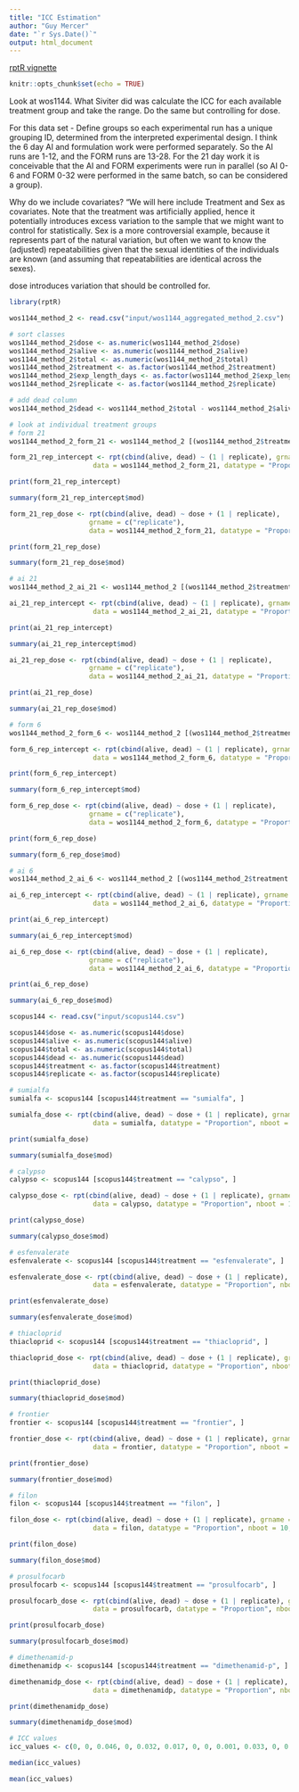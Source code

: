 ```yaml
---
title: "ICC Estimation"
author: "Guy Mercer"
date: "`r Sys.Date()`"
output: html_document
---
```


[rptR vignette](https://cran.r-project.org/web/packages/rptR/vignettes/rptR.html)

```r
knitr::opts_chunk$set(echo = TRUE)
```

Look at wos1144. What Siviter did was calculate the ICC for each available treatment group and take the range. Do the same but controlling for dose.

For this data set - Define groups so each experimental run has a unique grouping ID, determined from the interpreted experimental design. I think the 6 day AI and formulation work were performed separately. So the AI runs are 1-12, and the FORM runs are 13-28. For the 21 day work it is conceivable that the AI and FORM experiments were run in parallel (so AI 0-6 and FORM 0-32 were performed in the same batch, so can be considered a group).

Why do we include covariates? "We will here include Treatment and Sex as covariates. Note that the treatment was artificially applied, hence it potentially introduces excess variation to the sample that we might want to control for statistically. Sex is a more controversial example, because it represents part of the natural variation, but often we want to know the (adjusted) repeatabilities given that the sexual identities of the individuals are known (and assuming that repeatabilities are identical across the sexes).

dose introduces variation that should be controlled for.

```r
library(rptR)

wos1144_method_2 <- read.csv("input/wos1144_aggregated_method_2.csv")

# sort classes
wos1144_method_2$dose <- as.numeric(wos1144_method_2$dose)
wos1144_method_2$alive <- as.numeric(wos1144_method_2$alive)
wos1144_method_2$total <- as.numeric(wos1144_method_2$total)
wos1144_method_2$treatment <- as.factor(wos1144_method_2$treatment)
wos1144_method_2$exp_length_days <- as.factor(wos1144_method_2$exp_length_days)
wos1144_method_2$replicate <- as.factor(wos1144_method_2$replicate)

# add dead column
wos1144_method_2$dead <- wos1144_method_2$total - wos1144_method_2$alive

# look at individual treatment groups
# form 21
wos1144_method_2_form_21 <- wos1144_method_2 [(wos1144_method_2$treatment == "FORM" & wos1144_method_2$exp_length_days == "21"), ]

form_21_rep_intercept <- rpt(cbind(alive, dead) ~ (1 | replicate), grname = c("replicate"), 
                     data = wos1144_method_2_form_21, datatype = "Proportion", nboot = 10, npermut = 0)

print(form_21_rep_intercept)

summary(form_21_rep_intercept$mod)

form_21_rep_dose <- rpt(cbind(alive, dead) ~ dose + (1 | replicate), 
                    grname = c("replicate"), 
                    data = wos1144_method_2_form_21, datatype = "Proportion", nboot = 10, npermut = 0)

print(form_21_rep_dose)

summary(form_21_rep_dose$mod)

# ai 21
wos1144_method_2_ai_21 <- wos1144_method_2 [(wos1144_method_2$treatment == "AI" & wos1144_method_2$exp_length_days == "21"), ]

ai_21_rep_intercept <- rpt(cbind(alive, dead) ~ (1 | replicate), grname = c("replicate"), 
                     data = wos1144_method_2_ai_21, datatype = "Proportion", nboot = 10, npermut = 0)

print(ai_21_rep_intercept)

summary(ai_21_rep_intercept$mod)

ai_21_rep_dose <- rpt(cbind(alive, dead) ~ dose + (1 | replicate), 
                    grname = c("replicate"), 
                    data = wos1144_method_2_ai_21, datatype = "Proportion", nboot = 10, npermut = 0)

print(ai_21_rep_dose)

summary(ai_21_rep_dose$mod)

# form 6
wos1144_method_2_form_6 <- wos1144_method_2 [(wos1144_method_2$treatment == "FORM" & wos1144_method_2$exp_length_days == "6"), ]

form_6_rep_intercept <- rpt(cbind(alive, dead) ~ (1 | replicate), grname = c("replicate"), 
                     data = wos1144_method_2_form_6, datatype = "Proportion", nboot = 10, npermut = 0)

print(form_6_rep_intercept)

summary(form_6_rep_intercept$mod)

form_6_rep_dose <- rpt(cbind(alive, dead) ~ dose + (1 | replicate), 
                    grname = c("replicate"), 
                    data = wos1144_method_2_form_6, datatype = "Proportion", nboot = 10, npermut = 0)

print(form_6_rep_dose)

summary(form_6_rep_dose$mod)

# ai 6
wos1144_method_2_ai_6 <- wos1144_method_2 [(wos1144_method_2$treatment == "AI" & wos1144_method_2$exp_length_days == "6"), ]

ai_6_rep_intercept <- rpt(cbind(alive, dead) ~ (1 | replicate), grname = c("replicate"), 
                     data = wos1144_method_2_ai_6, datatype = "Proportion", nboot = 10, npermut = 0)

print(ai_6_rep_intercept)

summary(ai_6_rep_intercept$mod)

ai_6_rep_dose <- rpt(cbind(alive, dead) ~ dose + (1 | replicate), 
                    grname = c("replicate"), 
                    data = wos1144_method_2_ai_6, datatype = "Proportion", nboot = 10, npermut = 0)

print(ai_6_rep_dose)

summary(ai_6_rep_dose$mod)
```

```r
scopus144 <- read.csv("input/scopus144.csv")

scopus144$dose <- as.numeric(scopus144$dose)
scopus144$alive <- as.numeric(scopus144$alive)
scopus144$total <- as.numeric(scopus144$total)
scopus144$dead <- as.numeric(scopus144$dead)
scopus144$treatment <- as.factor(scopus144$treatment)
scopus144$replicate <- as.factor(scopus144$replicate)

# sumialfa
sumialfa <- scopus144 [scopus144$treatment == "sumialfa", ]

sumialfa_dose <- rpt(cbind(alive, dead) ~ dose + (1 | replicate), grname = c("replicate"), 
                     data = sumialfa, datatype = "Proportion", nboot = 10, npermut = 0)

print(sumialfa_dose)

summary(sumialfa_dose$mod)

# calypso
calypso <- scopus144 [scopus144$treatment == "calypso", ]

calypso_dose <- rpt(cbind(alive, dead) ~ dose + (1 | replicate), grname = c("replicate"), 
                     data = calypso, datatype = "Proportion", nboot = 10, npermut = 0)

print(calypso_dose)

summary(calypso_dose$mod)

# esfenvalerate
esfenvalerate <- scopus144 [scopus144$treatment == "esfenvalerate", ]

esfenvalerate_dose <- rpt(cbind(alive, dead) ~ dose + (1 | replicate), grname = c("replicate"), 
                     data = esfenvalerate, datatype = "Proportion", nboot = 10, npermut = 0)

print(esfenvalerate_dose)

summary(esfenvalerate_dose$mod)

# thiacloprid
thiacloprid <- scopus144 [scopus144$treatment == "thiacloprid", ]

thiacloprid_dose <- rpt(cbind(alive, dead) ~ dose + (1 | replicate), grname = c("replicate"), 
                     data = thiacloprid, datatype = "Proportion", nboot = 10, npermut = 0)

print(thiacloprid_dose)

summary(thiacloprid_dose$mod)

# frontier
frontier <- scopus144 [scopus144$treatment == "frontier", ]

frontier_dose <- rpt(cbind(alive, dead) ~ dose + (1 | replicate), grname = c("replicate"), 
                     data = frontier, datatype = "Proportion", nboot = 10, npermut = 0)

print(frontier_dose)

summary(frontier_dose$mod)

# filon
filon <- scopus144 [scopus144$treatment == "filon", ]

filon_dose <- rpt(cbind(alive, dead) ~ dose + (1 | replicate), grname = c("replicate"), 
                     data = filon, datatype = "Proportion", nboot = 10, npermut = 0)

print(filon_dose)

summary(filon_dose$mod)

# prosulfocarb
prosulfocarb <- scopus144 [scopus144$treatment == "prosulfocarb", ]

prosulfocarb_dose <- rpt(cbind(alive, dead) ~ dose + (1 | replicate), grname = c("replicate"), 
                     data = prosulfocarb, datatype = "Proportion", nboot = 10, npermut = 0)

print(prosulfocarb_dose)

summary(prosulfocarb_dose$mod)

# dimethenamid-p
dimethenamidp <- scopus144 [scopus144$treatment == "dimethenamid-p", ]

dimethenamidp_dose <- rpt(cbind(alive, dead) ~ dose + (1 | replicate), grname = c("replicate"), 
                     data = dimethenamidp, datatype = "Proportion", nboot = 10, npermut = 0)

print(dimethenamidp_dose)

summary(dimethenamidp_dose$mod)

# ICC values
icc_values <- c(0, 0, 0.046, 0, 0.032, 0.017, 0, 0, 0.001, 0.033, 0, 0.442)

median(icc_values)

mean(icc_values)

```

